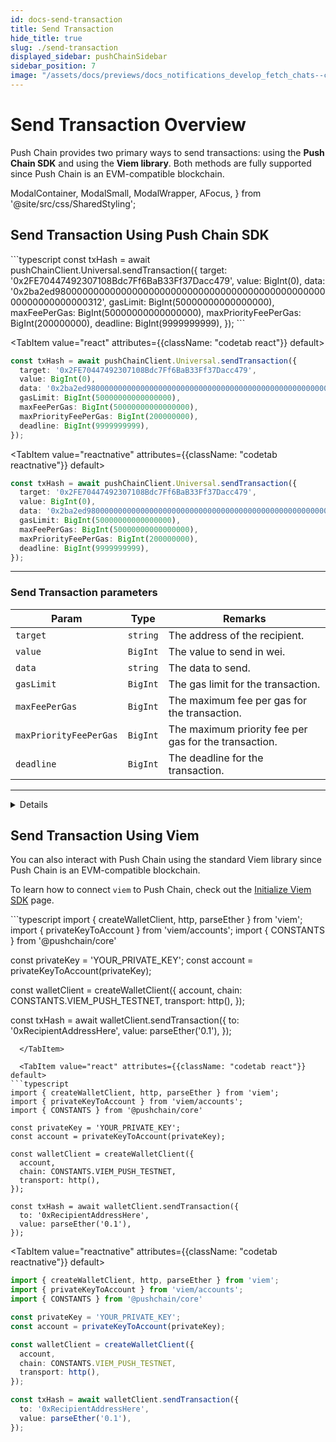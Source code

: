 ```yaml
---
id: docs-send-transaction
title: Send Transaction
hide_title: true
slug: ./send-transaction
displayed_sidebar: pushChainSidebar
sidebar_position: 7
image: "/assets/docs/previews/docs_notifications_develop_fetch_chats--create_channel.png"
---
```


# Send Transaction Overview

Push Chain provides two primary ways to send transactions: using the **Push Chain SDK** and using the **Viem library**. Both methods are fully supported since Push Chain is an EVM-compatible blockchain.

<head>
  <title>{`Send Transaction | Push Chain | Push Documentation`}</title>
</head>

  ModalContainer,
  ModalSmall,
  ModalWrapper,
  AFocus,
} from '@site/src/css/SharedStyling';

## Send Transaction Using Push Chain SDK

<Tabs className="codetabs" groupId="code-examples">
  <TabItem value="js" attributes={{className: "codetab js"}} default>
```typescript
const txHash = await pushChainClient.Universal.sendTransaction({
  target: '0x2FE70447492307108Bdc7Ff6BaB33Ff37Dacc479',
  value: BigInt(0),
  data: '0x2ba2ed980000000000000000000000000000000000000000000000000000000000000312',
  gasLimit: BigInt(50000000000000000),
  maxFeePerGas: BigInt(50000000000000000),
  maxPriorityFeePerGas: BigInt(200000000),
  deadline: BigInt(9999999999),
});
```
  </TabItem>

  <TabItem value="react" attributes={{className: "codetab react"}} default>
```typescript
const txHash = await pushChainClient.Universal.sendTransaction({
  target: '0x2FE70447492307108Bdc7Ff6BaB33Ff37Dacc479',
  value: BigInt(0),
  data: '0x2ba2ed980000000000000000000000000000000000000000000000000000000000000312',
  gasLimit: BigInt(50000000000000000),
  maxFeePerGas: BigInt(50000000000000000),
  maxPriorityFeePerGas: BigInt(200000000),
  deadline: BigInt(9999999999),
});
```
  </TabItem>

  <TabItem value="reactnative" attributes={{className: "codetab reactnative"}} default>
```typescript
const txHash = await pushChainClient.Universal.sendTransaction({
  target: '0x2FE70447492307108Bdc7Ff6BaB33Ff37Dacc479',
  value: BigInt(0),
  data: '0x2ba2ed980000000000000000000000000000000000000000000000000000000000000312',
  gasLimit: BigInt(50000000000000000),
  maxFeePerGas: BigInt(50000000000000000),
  maxPriorityFeePerGas: BigInt(200000000),
  deadline: BigInt(9999999999),
});
```
  </TabItem>
</Tabs>

---

### Send Transaction parameters

| **Param**     | **Type**                | **Remarks**                                                                                       |
|---------------|-------------------------|---------------------------------------------------------------------------------------------------|
| `target`  | `string`   | The address of the recipient. |
| `value`    | `BigInt`               | The value to send in wei. |
| `data`        | `string`           | The data to send.                                                      |
| `gasLimit`        | `BigInt`           | The gas limit for the transaction.                                                      |
| `maxFeePerGas`        | `BigInt`           | The maximum fee per gas for the transaction.                                                      |
| `maxPriorityFeePerGas`        | `BigInt`           | The maximum priority fee per gas for the transaction.                                                      |
| `deadline`        | `BigInt`           | The deadline for the transaction.                                                      |

--------

<Details summary="Expected response">

```typescript
"0x491695a337b0fca5dd24f626bf2595ca16281ae92b2807b611b115e66d42b3c2"
```

</Details>

## Send Transaction Using Viem

You can also interact with Push Chain using the standard Viem library since Push Chain is an EVM-compatible blockchain.

To learn how to connect `viem` to Push Chain, check out the [Initialize Viem SDK](../initialize-viem-sdk) page.

<Tabs className="codetabs" groupId="code-examples">
  <TabItem value="js" attributes={{className: "codetab js"}} default>
```typescript
import { createWalletClient, http, parseEther } from 'viem';
import { privateKeyToAccount } from 'viem/accounts';
import { CONSTANTS } from '@pushchain/core'

const privateKey = 'YOUR_PRIVATE_KEY';
const account = privateKeyToAccount(privateKey);

const walletClient = createWalletClient({
  account,
  chain: CONSTANTS.VIEM_PUSH_TESTNET,
  transport: http(),
});

const txHash = await walletClient.sendTransaction({
  to: '0xRecipientAddressHere',
  value: parseEther('0.1'),
});
```
  </TabItem>

  <TabItem value="react" attributes={{className: "codetab react"}} default>
```typescript
import { createWalletClient, http, parseEther } from 'viem';
import { privateKeyToAccount } from 'viem/accounts';
import { CONSTANTS } from '@pushchain/core'

const privateKey = 'YOUR_PRIVATE_KEY';
const account = privateKeyToAccount(privateKey);

const walletClient = createWalletClient({
  account,
  chain: CONSTANTS.VIEM_PUSH_TESTNET,
  transport: http(),
});

const txHash = await walletClient.sendTransaction({
  to: '0xRecipientAddressHere',
  value: parseEther('0.1'),
});
```
  </TabItem>

  <TabItem value="reactnative" attributes={{className: "codetab reactnative"}} default>
```typescript
import { createWalletClient, http, parseEther } from 'viem';
import { privateKeyToAccount } from 'viem/accounts';
import { CONSTANTS } from '@pushchain/core'

const privateKey = 'YOUR_PRIVATE_KEY';
const account = privateKeyToAccount(privateKey);

const walletClient = createWalletClient({
  account,
  chain: CONSTANTS.VIEM_PUSH_TESTNET,
  transport: http(),
});

const txHash = await walletClient.sendTransaction({
  to: '0xRecipientAddressHere',
  value: parseEther('0.1'),
});
```
  </TabItem>
</Tabs>
